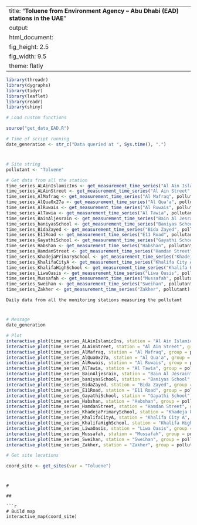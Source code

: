 
---
title: "**Toluene from Environment Agency – Abu Dhabi (EAD) stations in the UAE**"
output:
  html_document:
    fig_height: 2.5
    fig_width: 9.5
    theme: flatly
---

```{r set_up, message = FALSE, echo = FALSE, warning = FALSE}
library(threadr)
library(dygraphs)
library(tidyr)
library(leaflet)
library(readr)
library(shiny)

# Load custom functions

source("get_data_EAD.R")

# Time of script running
date_generation <- str_c("Data queried at ", Sys.time(), ".")
```
# 

## 
```{r import_data, message = FALSE, echo = FALSE, results = "hide", cache = TRUE, warning = FALSE}

# Site string
pollutant <- "Toluene"

# Get data from all the station
time_series_ALAinIslamicIns <- get_measurement_time_series("Al Ain Islamic Ins", pollutant)
time_series_ALAinStreet <- get_measurement_time_series("Al Ain Street", pollutant)
time_series_AlMafraq <- get_measurement_time_series("Al Mafraq", pollutant)
time_series_AlQua0x27a <- get_measurement_time_series("Al Qua'a", pollutant)
time_series_AlRuwais <- get_measurement_time_series("Al Ruwais", pollutant)
time_series_AlTawia <- get_measurement_time_series("Al Tawia", pollutant)
time_series_BainAljesrain <- get_measurement_time_series("Bain Al Jesrain", pollutant)
time_series_baniyasSchool <- get_measurement_time_series("Baniyas School", pollutant)
time_series_BidaZayed <- get_measurement_time_series("Bida Zayed", pollutant)
time_series_E11Road <- get_measurement_time_series("E11 Road", pollutant)
time_series_GayathiSchool <- get_measurement_time_series("Gayathi School", pollutant)
time_series_Habshan <- get_measurement_time_series("Habshan", pollutant)
time_series_HamdanStreet <- get_measurement_time_series("Hamdan Street", pollutant)
time_series_KhadejaPrimarySchool <- get_measurement_time_series("Khadeja Primary School", pollutant)
time_series_KhalifaCityA <- get_measurement_time_series("Khalifa City A", pollutant)
time_series_KhalifaHighSchool <- get_measurement_time_series("Khalifa High School", pollutant)
time_series_LiwaOasis <- get_measurement_time_series("Liwa Oasis", pollutant)
time_series_Mussafah <- get_measurement_time_series("Mussafah", pollutant)
time_series_Sweihan <- get_measurement_time_series("Sweihan", pollutant)
time_series_Zakher <- get_measurement_time_series("Zakher", pollutant)
```

 `Daily data from all the monitoring stations measuring the pollutant`
 
# 

## 

```{r plot_EAD_LAT, echo = FALSE, cache = TRUE}
# Message
date_generation

# Plot
interactive_plot(time_series_ALAinIslamicIns, station = "Al Ain Islamic Ins", group =   pollutant, pollu="Toluene")
interactive_plot(time_series_ALAinStreet, station = "Al Ain Street", group = pollutant, pollu="Toluene")
interactive_plot(time_series_AlMafraq, station = "Al Mafraq", group = pollutant, pollu="Toluene")
interactive_plot(time_series_AlQua0x27a, station = "Al Qua'a", group = pollutant, pollu="Toluene")
interactive_plot(time_series_AlRuwais, station = "Al Ruwais", group = pollutant, pollu="Toluene")
interactive_plot(time_series_AlTawia, station = "Al Tawia", group = pollutant, pollu="Toluene")
interactive_plot(time_series_BainAljesrain, station = "Bain Al Jesrain", group = pollutant, pollu="Toluene")
interactive_plot(time_series_baniyasSchool, station = "Baniyas School", group = pollutant, pollu="Toluene")
interactive_plot(time_series_BidaZayed, station = "Bida Zayed", group = pollutant, pollu="Toluene")
interactive_plot(time_series_E11Road, station = "E11 Road", group = pollutant, pollu="Toluene")
interactive_plot(time_series_GayathiSchool, station = "Gayathi School", group = pollutant, pollu="Toluene")
interactive_plot(time_series_Habshan, station = "Habshan", group = pollutant, pollu="Toluene")
interactive_plot(time_series_HamdanStreet, station = "Hamdan Street", group = pollutant, pollu="Toluene")
interactive_plot(time_series_KhadejaPrimarySchool, station = "Khadeja Primary School", group = pollutant, pollu="Toluene")
interactive_plot(time_series_KhalifaCityA, station = "Khalifa City A", group = pollutant, pollu="Toluene")
interactive_plot(time_series_KhalifaHighSchool, station = "Khalifa High School", group =pollutant, pollu="Toluene")
interactive_plot(time_series_LiwaOasis, station = "Liwa Oasis", group = pollutant, pollu="Toluene")
interactive_plot(time_series_Mussafah, station = "Mussafah", group = pollutant, pollu="Toluene")
interactive_plot(time_series_Sweihan, station = "Sweihan", group = pollutant, pollu="Toluene")
interactive_plot(time_series_Zakher, station = "Zakher", group = pollutant, pollu="Toluene")


```


```{r import_data_for_map, message = FALSE, echo = FALSE, results = "hide", cache = TRUE}

# Get site locations

coord_site <- get_sites(var = "Toluene")

```
#
```
#
 
##

```{r map, fig.height = 8, echo = FALSE, message = FALSE, cache = TRUE}
# Build map
interactive_map(coord_site)
```

 
 